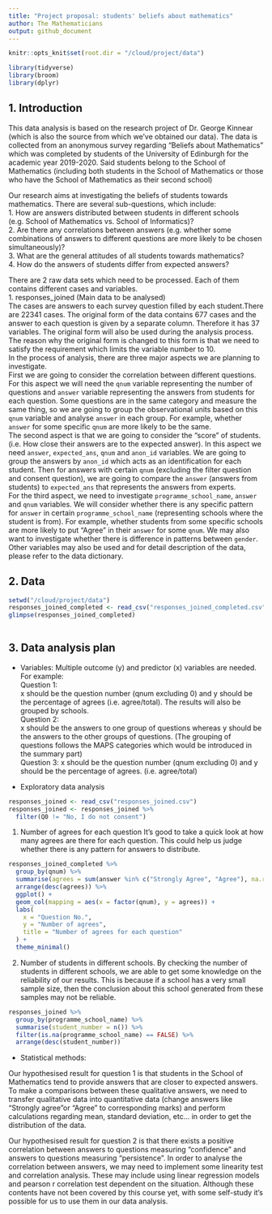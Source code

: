 ```yaml
---
title: "Project proposal: students' beliefs about mathematics"
author: The Mathematicians
output: github_document
---
```


```r
knitr::opts_knit$set(root.dir = "/cloud/project/data")
```


```r
library(tidyverse)
library(broom)
library(dplyr)

```

## 1. Introduction

This data analysis is based on the research project of Dr. George Kinnear (which is also the source from which we've obtained our data). The data is collected from an anonymous survey regarding "Beliefs about Mathematics" which was completed by students of the University of Edinburgh for the academic year 2019-2020. Said students belong to the School of Mathematics (including both students in the School of Mathematics or those who have the School of Mathematics as their second school)

Our research aims at investigating the beliefs of students towards mathematics. There are several sub-questions, which include:  
  1. How are answers distributed between students in different schools (e.g. School of Mathematics vs. School of Informatics)?  
  2. Are there any correlations between answers (e.g. whether some combinations of answers to different questions are more likely to be chosen simultaneously)?  
  3. What are the general attitudes of all students towards mathematics?  
  4. How do the answers of students differ from expected answers?  
    
  
There are 2 raw data sets which need to be processed. Each of them contains different cases and variables.  
  1. responses_joined (Main data to be analysed)  
    The cases are answers to each survey question filled by each student.There are 22341 cases.
    The original form of the data contains 677 cases and the answer to each question is given by a separate column. Therefore it has 37 variables.
    The original form will also be used during the analysis process. The reason why the original form is changed to this form is that we need to satisfy the requirement which limits the variable number to 10.  
  In the process of analysis, there are three major aspects we are planning to investigate.  
  First we are going to consider the correlation between different questions. For this aspect we will need the `qnum` variable representing the number of questions and `answer` variable representing the answers from students for each question. Some questions are in the same category and measure the same thing, so we are going to group the observational units based on this `qnum` variable and analyse `answer` in each group. For example, whether `answer` for some specific `qnum` are more likely to be the same.  
  The second aspect is that we are going to consider the "score" of students. (i.e. How close their answers are to the expected answer). In this aspect we need `answer`, `expected_ans`, `qnum` and `anon_id` variables. We are going to group the answers by `anon_id` which acts as an identification for each student. Then for answers with certain `qnum` (excluding the filter question and consent question), we are going to compare the `answer` (answers from students) to `expected_ans` that represents the answers from experts.  
  For the third aspect, we need to investigate `programme_school_name`, `answer` and `qnum` variables. We will consider whether there is any specific pattern for `answer` in certain `programme_school_name` (representing schools where the student is from). For example, whether students from some specific schools are more likely to put "Agree" in their `answer` for some `qnum`. We may also want to investigate whether there is difference in patterns between `gender`.
  Other variables may also be used and for detail description of the data, please refer to the data dictionary.
      
## 2. Data

```r
setwd("/cloud/project/data")
responses_joined_completed <- read_csv("responses_joined_completed.csv")
glimpse(responses_joined_completed)
  
```


## 3. Data analysis plan

- Variables:
Multiple outcome (y) and predictor (x) variables are needed.  
For example:  
Question 1:  
  x should be the question number (qnum excluding 0) and y should be the percentage of agrees (i.e. agree/total). The results will also be grouped by schools.  
Question 2:  
  x should be the answers to one group of questions whereas y should be the answers to the other groups of questions. (The grouping of questions follows the MAPS categories which would be introduced in the summary part)  
Question 3:
  x should be the question number (qnum excluding 0) and y should be the percentage of agrees. (i.e. agree/total)



- Exploratory data analysis

```r
responses_joined <- read_csv("responses_joined.csv")
responses_joined <- responses_joined %>%
  filter(Q0 != "No, I do not consent")
```

1. Number of agrees for each question
It's good to take a quick look at how many agrees are there for each question. This could help us judge whether there is any pattern for answers to distribute.

```r
responses_joined_completed %>%
  group_by(qnum) %>%
  summarise(agrees = sum(answer %in% c("Strongly Agree", "Agree"), na.rm = TRUE)) %>%
  arrange(desc(agrees)) %>%
  ggplot() +
  geom_col(mapping = aes(x = factor(qnum), y = agrees)) +
  labs(
    x = "Question No.",
    y = "Number of agrees",
    title = "Number of agrees for each question"
  ) +
  theme_minimal()
```

2. Number of students in different schools.
By checking the number of students in different schools, we are able to get some knowledge on the reliability of our results. This is because if a school has a very small sample size, then the conclusion about this school generated from these samples may not be reliable.

```r
responses_joined %>%
  group_by(programme_school_name) %>%
  summarise(student_number = n()) %>%
  filter(is.na(programme_school_name) == FALSE) %>%
  arrange(desc(student_number))

```

- Statistical methods:

Our hypothesised result for question 1 is that students in the School of Mathematics tend to provide answers that are closer to expected answers. To make a comparisons between these qualitative answers, we need to transfer qualitative data into quantitative data (change answers like "Strongly agree"or "Agree" to corresponding marks) and perform calculations regarding mean, standard deviation, etc... in order to get the distribution of the data.

Our hypothesised result for question 2 is that there exists a positive correlation between answers to questions measuring "confidence" and answers to questions measuring "persistence".
In order to analyse the correlation between answers, we may need to implement some linearity test and correlation analysis. These may include using linear regression models and pearson r correlation test dependent on the situation. Although these contents have not been covered by this course yet, with some self-study it's possible for us to use them in our data analysis.
